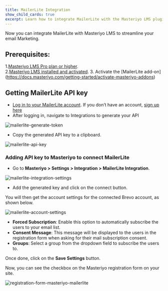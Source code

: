 ```yaml
---
title: MailerLite Integration
show_child_cards: true
excerpt: Learn how to integrate MailerLite with the Masteriyo LMS plugin.
---
```


Now you can integrate MailerLite with Masteriyo LMS to streamline your email Marketing. 

## Prerequisites:

1.[Masteriyo LMS Pro plan or higher](https://masteriyo.com/pricing/).  
2.[Masteriyo LMS installed and activated](https://docs.masteriyo.com/getting-started/installation#installing-masteriyo-lms-pro-version).
3. Activate the [MailerLite add-on] (https://docs.masteriyo.com/getting-started/activate-masteriyo-addons)

## Getting MailerLite API key

- [Log in to your MailerLite account](https://accounts.mailerlite.com/). If you don’t have an account, [sign up here](https://www.mailerlite.com/signup)
- After logging in, navigate to Integrations to generate your API

![mailerlite-generate-token](https://github.com/user-attachments/assets/895ec29e-c3c5-496f-975c-df42e681fce1)

- Copy the generated API key to a clipboard.

![mailerlite-api-key](https://github.com/user-attachments/assets/1a174591-b652-4378-9ea2-54ab135b3fdf)

### Adding API key to Masteriyo to connect MailerLite

- Go to **Masteriyo > Settings > Integration > MailerLite Integration**.

![mailerlite-integration-settings](https://github.com/user-attachments/assets/add57eef-dcde-4eb1-9d62-f7b2dc969fc9)

- Add the generated key and click on the connect button.

You will then get the account settings for the connected Brevo account, as shown below.

![mailerlite-account-settings](https://github.com/user-attachments/assets/9da61ce3-40a1-4a34-94e4-042b8215facd)

- **Forced Subscription**: Enable this option to automatically subscribe the users to your email list.
- **Consent Message**: This message will be displayed to the users in the registration form when asking for their mail subscription consent. 
- **Groups**: Select a group from the dropdown field to subscribe the users to.

Once done, click on the **Save Settings** button.

Now, you can see the checkbox on the Masteriyo registration form on your site. 

![registration-form-masteriyo-mailerlite](https://github.com/user-attachments/assets/ab6bea54-a6c7-4adc-bad9-55d5d7fe4781)
